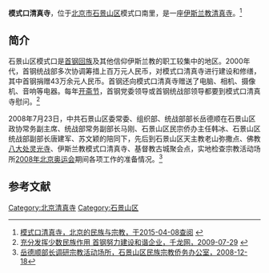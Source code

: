 '''模式口清真寺'''，位于[[北京市|北京市]][[石景山区|石景山区]]模式口南里，是一座[[伊斯兰教|伊斯兰教]][[清真寺|清真寺]]。<ref>[http://www.bjethnic.gov.cn/zjhd/zjhdDetail.asp?pos=82&id=5841 模式口清真寺，北京的民族与宗教，于2015-04-08查阅] {{webarchive|url=https://web.archive.org/web/20120409150036/http://www.bjethnic.gov.cn/zjhd/zjhdDetail.asp?pos=82&id=5841 |date=2012-04-09 }}</ref>

==简介==
石景山区模式口是[[首钢|首钢]][[回族|回族]]及其他信仰伊斯兰教的职工较集中的地区。2000年代，首钢统战部多次协调筹措上百万元人民币，对模式口清真寺进行建设和修缮，其中首钢捐赠43万余元人民币。首钢还向模式口清真寺赠送了电脑、相机、摄像机、音响等电器。每年[[开斋节|开斋节]]，首钢党委领导或首钢统战部领导都要到模式口清真寺慰问。<ref>[http://report.qianlong.com/33378/2009/07/29/3022@5101414.htm 充分发挥少数民族作用 首钢努力建设和谐企业，千龙网，2009-07-29] {{Wayback|url=http://report.qianlong.com/33378/2009/07/29/3022@5101414.htm |date=20150412233022 }}</ref>

2008年7月23日，中共石景山区委常委、组织部、统战部部长岳德顺在石景山区政协常务副主席、统战部常务副部长马刚、石景山区民宗侨办主任韩冰、石景山区统战部副部长唐建军、苏文颖的陪同下，先后到石景山区天主教老山弥撒点、佛教[[八大处|八大处]][[灵光寺|灵光寺]]、伊斯兰教模式口清真寺、基督教古城聚会点，实地检查宗教活动场所[[2008年北京奥运会|2008年北京奥运会]]期间各项工作的准备情况。<ref>[http://mzq.bjsjs.gov.cn/gztd/8a8481d21e1f93f1011e48aff3c40078.html 岳德顺部长调研宗教活动场所，石景山区民族宗教侨务办公室，2008-12-18]{{dead link|date=2018年3月 |bot=InternetArchiveBot |fix-attempted=yes }}</ref>

==参考文献==
{{reflist}}

[[Category:北京清真寺|Category:北京清真寺]]
[[Category:石景山区|Category:石景山区]]